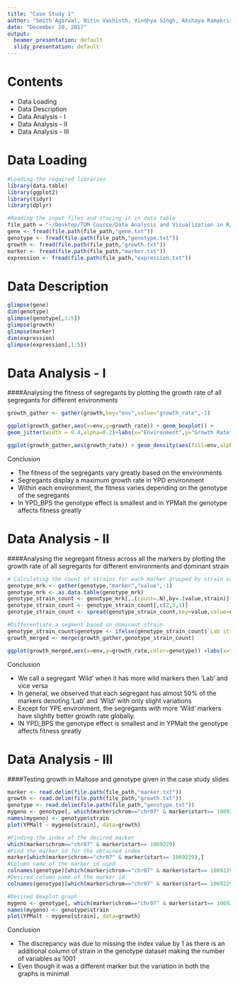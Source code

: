 ```yaml
---
title: "Case Study 1"
author: "Smith Agarwal, Nitin Vashisth, Vindhya Singh, Akshaya Ramakrishnan"
date: "December 20, 2017"
output:
  beamer_presentation: default
  slidy_presentation: default
---
```


# Contents

- Data Loading
- Data Description
- Data Analysis - I
- Data Analysis - II
- Data Analysis - III

# Data Loading

```r
#Loading the required libraries
library(data.table)
library(ggplot2)
library(tidyr)
library(dplyr)
```

```r
#Reading the input files and storing it in data table
file_path = "~/Desktop/TUM Course/Data Analysis and Visualization in R/Case Study/Data_sets"
gene <- fread(file.path(file_path,"gene.txt"))
genotype <- fread(file.path(file_path,"genotype.txt"))
growth <- fread(file.path(file_path,"growth.txt"))
marker <- fread(file.path(file_path,"marker.txt"))
expression <- fread(file.path(file_path,"expression.txt"))
```

# Data Description

```r
glimpse(gene)
dim(genotype)
glimpse(genotype[,1:5])
glimpse(growth)
glimpse(marker)
dim(expression)
glimpse(expression[,1:5])
```

# Data Analysis - I

####Analysing the fitness of segregants by plotting the growth rate of all segregants for different environments

```r
growth_gather <- gather(growth,key="env",value="growth_rate",-1)

ggplot(growth_gather,aes(x=env,y=growth_rate)) + geom_boxplot() + 
geom_jitter(width = 0.4,alpha=0.2)+labs(x="Environment",y="Growth Rate")

ggplot(growth_gather,aes(growth_rate)) + geom_density(aes(fill=env,alpha=0.25))+ labs(x="Growth Rate",y="Density")
```

Conclusion

- The fitness of the segregants vary greatly based on the environments
- Segregants display a maximum growth rate in YPD environment
- Within each environment, the fitness varies depending on the genotype of the segregants
- In YPD_BPS the genotype effect is smallest and in YPMalt the genotype affects fitness greatly

# Data Analysis - II

####Analysing the segregant fitness across all the markers by plotting the growth rate of all segregants for different environments and dominant strain

```r
# Calculating the count of strains for each marker grouped by strain values
genotype_mrk <- gather(genotype,"marker","value",-1)
genotype_mrk <- as.data.table(genotype_mrk)
genotype_strain_count <- genotype_mrk[,.(count=.N),by=.(value,strain)]
genotype_strain_count <- genotype_strain_count[,c(2,3,1)]
genotype_strain_count <- spread(genotype_strain_count,key=value,value=count)

#Differentiate a segment based on dominant strain
genotype_strain_count$genotype <- ifelse(genotype_strain_count$`Lab strain`>genotype_strain_count$`Wild isolate`,"Lab strain","Wild isolate")
growth_merged <- merge(growth_gather,genotype_strain_count)

ggplot(growth_merged,aes(x=env,y=growth_rate,color=genotype)) +labs(x="Environment",y="Growth Rate")+ geom_boxplot()
```

Conclusion

- We call a segregant 'Wild' when it has more wild markers then 'Lab' and vice versa
- In general, we observed that each segregant has almost 50% of the markers denoting 'Lab' and 'Wild' with only slight variations
- Except for YPE environment, the segregants with more 'Wild' markers have slightly better growth rate globally.
- IN YPD_BPS the genotype effect is smallest and in YPMalt the genotype affects fitness greatly

# Data Analysis - III

####Testing growth in Maltose and genotype given in the case study slides

```r
marker <- read.delim(file.path(file_path,"marker.txt"))
growth <- read.delim(file.path(file_path,"growth.txt"))
genotype <- read.delim(file.path(file_path,"genotype.txt"))
mygeno <- genotype[, which(marker$chrom=="chr07" & marker$start== 1069229)]
names(mygeno) <- genotype$strain
plot(YPMalt ~ mygeno[strain], data=growth)

#Finding the index of the desired marker
which(marker$chrom=="chr07" & marker$start== 1069229)
#Find the marker id for the obtained index
marker[which(marker$chrom=="chr07" & marker$start== 1069229),]
#Column name of the marker id used
colnames(genotype)[which(marker$chrom=="chr07" & marker$start== 1069229)]
#Desired column name of the marker id
colnames(genotype)[which(marker$chrom=="chr07" & marker$start== 1069229)+1]

#Desired Boxplot graph
mygeno <- genotype[, which(marker$chrom=="chr07" & marker$start== 1069229)+1]
names(mygeno) <- genotype$strain
plot(YPMalt ~ mygeno[strain], data=growth)
```

Conclusion

- The discrepancy was due to missing the index value by 1 as there is an additional column of strain in the genotype dataset making the number of variables as 1001
- Even though it was a different marker but the variation in both the graphs is minimal